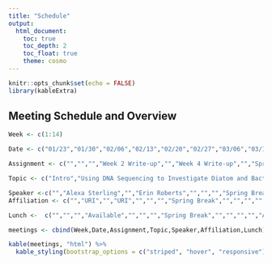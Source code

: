 ```yaml
---
title: "Schedule"
output:
  html_document:
    toc: true
    toc_depth: 2
    toc_float: true
    theme: cosmo
---
```

```r
knitr::opts_chunk$set(echo = FALSE)
library(kableExtra)
```

## Meeting Schedule and Overview

```r
Week <- c(1:14)

Date <- c("01/23","01/30","02/06","02/13","02/20","02/27","03/06","03/13","03/20","03/27","04/03","04/10","04/17","04/24")

Assignment <- c("","","","Week 2 Write-up","","Week 4 Write-up","","Spring Break","Week 6 Write-up","","Week 8 Write-up","","Week 10 Write-up","In-Class Write-up")

Topic <- c("Intro","Using DNA Sequencing to Investigate Diatom and Bacterial Communities in Narragansett Bay","","Integrating 'Omics, Aquaculture, and Parasitology to Investigate Eastern Oyster Immunity to Disease","","","","Spring Break","","","","","Measuring microenvironments for global change: Using DIY environmental microcontroller units (EMUs) to collect climate data","")

Speaker <-c("","Alexa Sterling","","Erin Roberts","","","","Spring Break","","","","","Dr. Timothy E. Moore","")
Affiliation <- c("","URI","","URI","","","","Spring Break","","","","","UConn","")

Lunch <-  c("","","","Available","","","","Spring Break","","","","","Available","")

meetings <- cbind(Week,Date,Assignment,Topic,Speaker,Affiliation,Lunch)

kable(meetings, "html") %>%  
  kable_styling(bootstrap_options = c("striped", "hover", "responsive"))
```
